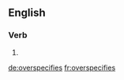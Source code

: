 ==English==

===Verb===
{{head|en}}

# {{en-third-person singular of|overspecify}}

[[de:overspecifies]]
[[fr:overspecifies]]